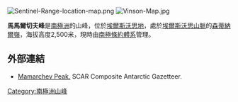 [[Image:Sentinel-Range-location-map.png|thumb]]
[[Image:Vinson-Map.jpg|thumb]]

{{coord|78|18|49|S|85|08|54|W|display=title}}

'''馬馬爾切夫峰'''是[[南極洲|南極洲]]的山峰，位於[[埃爾斯沃思地|埃爾斯沃思地]]，處於[[埃爾斯沃思山脈|埃爾斯沃思山脈]]的[[森蒂納爾嶺|森蒂納爾嶺]]，海拔高度2,500米，現時由[[南極條約體系|南極條約體系]]管理。

==外部連結==
* [http://data.aad.gov.au/aadc/gaz/scar/display_name.cfm?gaz_id=137276 Mamarchev Peak.] {{Wayback|url=http://data.aad.gov.au/aadc/gaz/scar/display_name.cfm?gaz_id=137276 |date=20120614041557 }} SCAR Composite Antarctic Gazetteer.

{{DEFAULTSORT:Mamarchev Peak}}
[[Category:南極洲山峰|Category:南極洲山峰]]


{{EllsworthLand-geo-stub}}